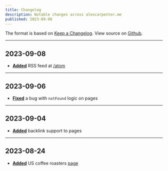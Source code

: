 ```yaml
---
title: Changelog
description: Notable changes across alexcarpenter.me
published: 2023-09-08
---
```


The format is based on [Keep a Changelog](https://keepachangelog.com/en/1.0.0/). View source on [Github](https://github.com/alexcarpenter/alexcarpenter.me).

---

## 2023-09-08

- [**Added**](https://github.com/alexcarpenter/alexcarpenter.me/commit/dbaef66bfb365b45a1439bb8c3b02708a37f007e) RSS feed at [/atom](https://alexcarpenter.me/atom)

---

## 2023-09-06

- [**Fixed**](https://github.com/alexcarpenter/alexcarpenter.me/commit/542e5a8b55d6c0206825cbd0e0c97a2fa7fa8e1b) a bug with `notFound` logic on pages

---

## 2023-09-04

- [**Added**](https://github.com/alexcarpenter/alexcarpenter.me/pull/125) backlink support to pages

---

## 2023-08-24

- [**Added**](https://github.com/alexcarpenter/alexcarpenter.me/commit/71a75130434f217f0268471c8ae8806196470477) US coffee roasters [page](/us-coffee-roasters)